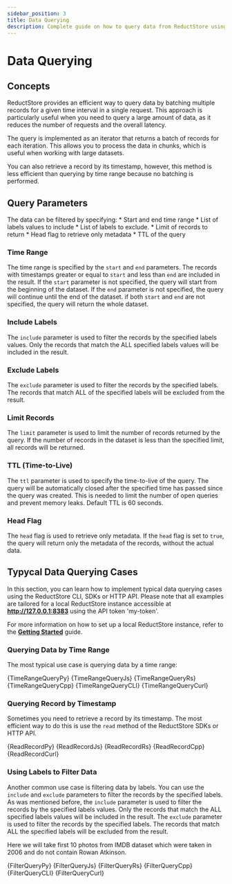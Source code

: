 ```yaml
---
sidebar_position: 3
title: Data Querying
description: Complete guide on how to query data from ReductStore using the CLI, HTTP API, and SDKs.
---
```



<head>
    <link rel="canonical" href="https://www.reduct.store/docs/guides/data-quering"/>
</head>

# Data Querying

## Concepts

ReductStore provides an efficient way to query data by batching multiple records for a given time interval in a single request.
This approach is particularly useful when you need to query a large amount of data, as it reduces the number of requests and the overall latency.

The query is implemented as an iterator that returns a batch of records for each iteration. This allows you to process the data in chunks, which is useful when working with large datasets.

You can also retrieve a record by its timestamp, however, this method is less efficient than querying by time range because no batching is performed.

## Query Parameters
The data can be filtered by specifying:
    * Start and end time range
    * List of labels values to include
    * List of labels to exclude.
    * Limit of records to return
    * Head flag to retrieve only metadata
    * TTL of the query


### Time Range

The time range is specified by the `start` and `end` parameters. The records with timestamps greater or equal to `start` and less than `end` are included in the result.
If the `start` parameter is not specified, the query will start from the beginning of the dataset. If the `end` parameter is not specified, the query will continue until the end of the dataset.
if both `start` and `end` are not specified, the query will return the whole dataset.

### Include Labels

The `include` parameter is used to filter the records by the specified labels values. Only the records that match the ALL specified labels values will be included in the result.

### Exclude Labels

The `exclude` parameter is used to filter the records by the specified labels. The records that match ALL of the specified labels will be excluded from the result.

### Limit Records

The `limit` parameter is used to limit the number of records returned by the query. If the number of records in the dataset is less than the specified limit, all records will be returned.

### TTL (Time-to-Live)

The `ttl` parameter is used to specify the time-to-live of the query. The query will be automatically closed after the specified time has passed since the query was created. This is needed to limit the number of open queries and prevent memory leaks. Default TTL is 60 seconds.

### Head Flag

The `head` flag is used to retrieve only metadata. If the `head` flag is set to `true`, the query will return only the metadata of the records, without the actual data.

## Typycal Data Querying Cases

In this section, you can learn how to implement typical data querying cases using the ReductStore CLI, SDKs or HTTP API. Please note that all examples are tailored for a local ReductStore instance accessible at **http://127.0.0.1:8383** using the API token 'my-token'.

For more information on how to set up a local ReductStore instance, refer to the [**Getting Started**](../getting-started) guide.


### Querying Data by Time Range

The most typical use case is querying data by a time range:


<Tabs>
    <TabItem value="Python">
        <CodeBlock language="python">
            {TimeRangeQueryPy}
        </CodeBlock>
    </TabItem>
    <TabItem value="JavaScript">
        <CodeBlock language="javascript">
            {TimeRangeQueryJs}
        </CodeBlock>
    </TabItem>
    <TabItem value="Rust">
        <CodeBlock language="rust">
            {TimeRangeQueryRs}
        </CodeBlock>
    </TabItem>
    <TabItem value="C++">
        <CodeBlock language="cpp">
            {TimeRangeQueryCpp}
        </CodeBlock>
    </TabItem>
    <TabItem value="CLI">
        <CodeBlock language="bash">
            {TimeRangeQueryCLI}
        </CodeBlock>
    </TabItem>
    <TabItem value="Curl">
        <CodeBlock language="bash">
            {TimeRangeQueryCurl}
        </CodeBlock>
    </TabItem>
</Tabs>

### Querying Record by Timestamp

Sometimes you need to retrieve a record by its timestamp. The most efficient way to do this is use the `read` method of the ReductStore SDKs or HTTP API.


<Tabs>
    <TabItem value="Python">
        <CodeBlock language="python">
            {ReadRecordPy}
        </CodeBlock>
    </TabItem>
    <TabItem value="JavaScript">
        <CodeBlock language="javascript">
            {ReadRecordJs}
        </CodeBlock>
    </TabItem>
    <TabItem value="Rust">
        <CodeBlock language="rust">
            {ReadRecordRs}
        </CodeBlock>
    </TabItem>
    <TabItem value="C++">
        <CodeBlock language="cpp">
            {ReadRecordCpp}
        </CodeBlock>
    </TabItem>
    <TabItem value="Curl">
        <CodeBlock language="bash">
            {ReadRecordCurl}
        </CodeBlock>
    </TabItem>
</Tabs>

### Using Labels to Filter Data

Another common use case is filtering data by labels. You can use the `include` and `exclude` parameters to filter the records by the specified labels.
As was mentioned before, the `include` parameter is used to filter the records by the specified labels values. Only the records that match the ALL specified labels values will be included in the result.
The `exclude` parameter is used to filter the records by the specified labels. The records that match ALL the specified labels will be excluded from the result.

Here we will take first 10 photos from IMDB dataset which were taken in 2006 and do not contain Rowan Atkinson.


<Tabs>
    <TabItem value="Python">
        <CodeBlock language="python">
            {FilterQueryPy}
        </CodeBlock>
    </TabItem>
    <TabItem value="JavaScript">
        <CodeBlock language="javascript">
            {FilterQueryJs}
        </CodeBlock>
    </TabItem>
    <TabItem value="Rust">
        <CodeBlock language="rust">
            {FilterQueryRs}
        </CodeBlock>
    </TabItem>
    <TabItem value="C++">
        <CodeBlock language="cpp">
            {FilterQueryCpp}
        </CodeBlock>
    </TabItem>
    <TabItem value="CLI">
        <CodeBlock language="bash">
            {FilterQueryCLI}
        </CodeBlock>
    </TabItem>
    <TabItem value="Curl">
        <CodeBlock language="bash">
            {FilterQueryCurl}
        </CodeBlock>
    </TabItem>
</Tabs>

